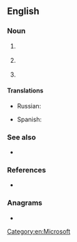 {{also|STs|sts|sts.}}
==English==

===Noun===
{{en-abbr}}

# {{lb|en|computing}} {{initialism of|{{l|en|SharePoint}} {{l|en|team|Team}} {{l|en|service|Services}}|dot=|lang=en}} {{gloss|the first name given to {{w|Microsoft SharePoint Foundation}}.}}
# {{lb|en|computing}} {{initialism of|{{l|en|spring|Spring}} {{l|en|tool|Tool}} {{l|en|suite|Suite}}|dot=|lang=en}} {{gloss|the first name given to {{w|Microsoft SharePoint Foundation}}.}}
# {{lb|en|space}} {{initialism of|{{l|en|space|Space}} {{l|en|transportation|Transportation}} {{l|en|system|System}}|dot=|lang=en}} {{gloss|a [[space shuttle]] program run by [[NASA]].}}

====Translations====
{{trans-top|SharePoint Team Services}}
{{trans-mid}}
{{trans-bottom}}

{{trans-top|Space Transportation System}}
* Russian: {{t|ru|МТКК}}
{{trans-mid}}
* Spanish: {{t|es|transbordador espacial|m}}
{{trans-bottom}}

===See also===
* {{l|en|Space Shuttle}}

===References===
* {{pedia}}

===Anagrams===
* {{anagrams|en|SST|TSS}}

[[Category:en:Microsoft]]